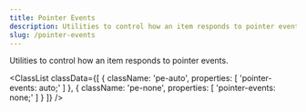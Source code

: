 ```yaml
---
title: Pointer Events
description: Utilities to control how an item responds to pointer events.
slug: /pointer-events
---
```



Utilities to control how an item responds to pointer events.

<ClassList
  classData={[
    {
        className: 'pe-auto',
        properties: [
            'pointer-events: auto;'
        ]
    },
    {
        className: 'pe-none',
        properties: [
            'pointer-events: none;'
        ]
    }
  ]}
/>